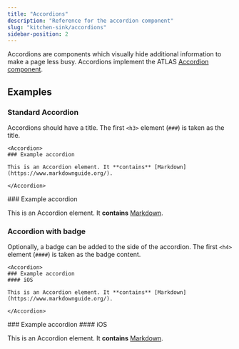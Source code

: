 ```yaml
---
title: "Accordions"
description: "Reference for the accordion component"
slug: "kitchen-sink/accordions"
sidebar-position: 2
---
```


Accordions are components which visually hide additional information to make a page less busy. Accordions implement the ATLAS [Accordion component](https://atlas.adeven.com/docs/components/Accordion).

## Examples

### Standard Accordion

Accordions should have a title. The first `<h3>` element (`###`) is taken as the title.

```mdx "### Example accordion"
<Accordion>
### Example accordion

This is an Accordion element. It **contains** [Markdown](https://www.markdownguide.org/).

</Accordion>
```

<Accordion>
### Example accordion

This is an Accordion element. It **contains** [Markdown](https://www.markdownguide.org/).

</Accordion>

### Accordion with badge

Optionally, a badge can be added to the side of the accordion. The first `<h4>` element (`####`) is taken as the badge content.

```mdx "#### iOS"
<Accordion>
### Example accordion
#### iOS

This is an Accordion element. It **contains** [Markdown](https://www.markdownguide.org/).

</Accordion>
```

<Accordion>
### Example accordion
#### iOS

This is an Accordion element. It **contains** [Markdown](https://www.markdownguide.org/).

</Accordion>
